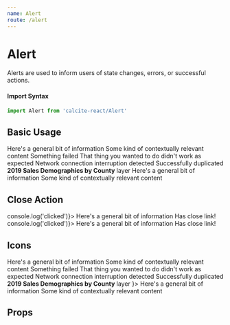 ```yaml
---
name: Alert
route: /alert
---
```




# Alert

Alerts are used to inform users of state changes, errors, or successful actions.

#### Import Syntax

```js
import Alert from 'calcite-react/Alert'
```

## Basic Usage

<Playground>
  <GuideExample>
    <Alert>
      <AlertTitle>Here's a general bit of information</AlertTitle>
      <AlertMessage>Some kind of contextually relevant content</AlertMessage>
    </Alert>
  </GuideExample>
  <GuideExample label="red">
    <Alert red>
      <AlertTitle>Something failed</AlertTitle>
      <AlertMessage>That thing you wanted to do didn't work as expected</AlertMessage>
    </Alert>
  </GuideExample>
  <GuideExample label="yellow">
    <Alert yellow>
      <AlertMessage>Network connection interruption detected</AlertMessage>
    </Alert>
  </GuideExample>
  <GuideExample label="green">
    <Alert green>
      <AlertMessage>Successfully duplicated <strong>2019 Sales Demographics by County</strong> layer</AlertMessage>
    </Alert>
  </GuideExample>
  <GuideExample label="full">
    <Alert full>
      <AlertTitle>Here's a general bit of information</AlertTitle>
      <AlertMessage>Some kind of contextually relevant content</AlertMessage>
    </Alert>
  </GuideExample>
</Playground>

## Close Action

<Playground>
  <GuideExample label="showCloseLabel">
    <Alert showCloseLabel onClose={() => console.log('clicked')}>
      <AlertTitle>Here's a general bit of information</AlertTitle>
      <AlertMessage>Has close link!</AlertMessage>
    </Alert>
  </GuideExample>
  <GuideExample label='closeLabel="Close"'>
    <Alert closeLabel="Close" onClose={() => console.log('clicked')}>
      <AlertTitle>Here's a general bit of information</AlertTitle>
      <AlertMessage>Has close link!</AlertMessage>
    </Alert>
  </GuideExample>
</Playground>

## Icons

<Playground>
  <GuideExample>
    <Alert showIcon>
      <AlertTitle>Here's a general bit of information</AlertTitle>
      <AlertMessage>Some kind of contextually relevant content</AlertMessage>
    </Alert>
  </GuideExample>
  <GuideExample>
    <Alert red showIcon>
      <AlertTitle>Something failed</AlertTitle>
      <AlertMessage>That thing you wanted to do didn't work as expected</AlertMessage>
    </Alert>
  </GuideExample>
  <GuideExample>
    <Alert yellow showIcon>
      <AlertMessage>Network connection interruption detected</AlertMessage>
    </Alert>
  </GuideExample>
  <GuideExample>
    <Alert green showIcon>
      <AlertMessage>Successfully duplicated <strong>2019 Sales Demographics by County</strong> layer</AlertMessage>
    </Alert>
  </GuideExample>
  <GuideExample label="icon={<BananaIcon size={16} />}">
    <Alert icon={<BananaIcon size={16} />}>
      <AlertTitle>Here's a general bit of information</AlertTitle>
      <AlertMessage>Some kind of contextually relevant content</AlertMessage>
    </Alert>
  </GuideExample>
</Playground>

## Props

<PropsTable of={Alert} />
